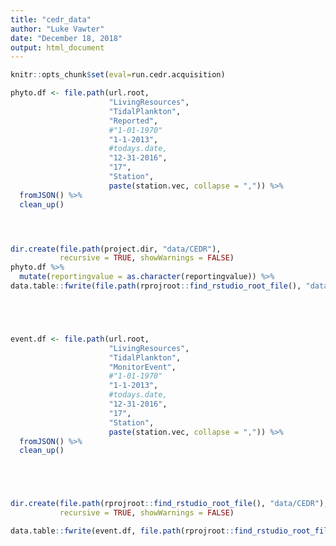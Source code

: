 ```yaml
---
title: "cedr_data"
author: "Luke Vawter"
date: "December 18, 2018"
output: html_document
---
```


```r
knitr::opts_chunk$set(eval=run.cedr.acquisition)
```

```r
phyto.df <- file.path(url.root,
                      "LivingResources",
                      "TidalPlankton",
                      "Reported",
                      #"1-01-1970"
                      "1-1-2013",
                      #todays.date, 
                      "12-31-2016",
                      "17",
                      "Station",
                      paste(station.vec, collapse = ",")) %>%
  fromJSON() %>% 
  clean_up()




dir.create(file.path(project.dir, "data/CEDR"),
           recursive = TRUE, showWarnings = FALSE)
phyto.df %>% 
  mutate(reportingvalue = as.character(reportingvalue)) %>% 
data.table::fwrite(file.path(rprojroot::find_rstudio_root_file(), "data/CEDR", "cedr_phyto_taxa.csv"))





event.df <- file.path(url.root,
                      "LivingResources",
                      "TidalPlankton",
                      "MonitorEvent",
                      #"1-01-1970"
                      "1-1-2013",
                      #todays.date, 
                      "12-31-2016", 
                      "17",
                      "Station",
                      paste(station.vec, collapse = ",")) %>%
  fromJSON() %>% 
  clean_up()





dir.create(file.path(rprojroot::find_rstudio_root_file(), "data/CEDR"),
           recursive = TRUE, showWarnings = FALSE)

data.table::fwrite(event.df, file.path(rprojroot::find_rstudio_root_file(), "data/CEDR", "cedr_phyto_event.csv"))
```